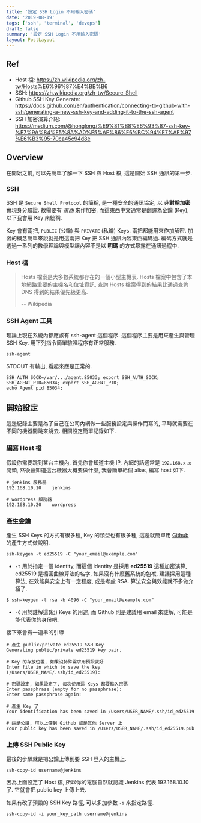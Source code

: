 ```yaml
---
title: '設定 SSH Login 不用輸入密碼'
date: '2019-08-19'
tags: ['ssh', 'terminal', 'devops']
draft: false
summary: '設定 SSH Login 不用輸入密碼'
layout: PostLayout
---
```


<TOCInline toc={props.toc} asDisclosure />

## Ref

- Host 檔: https://zh.wikipedia.org/zh-tw/Hosts%E6%96%87%E4%BB%B6
- SSH: https://zh.wikipedia.org/zh-tw/Secure_Shell
- Github SSH Key Generate: https://docs.github.com/en/authentication/connecting-to-github-with-ssh/generating-a-new-ssh-key-and-adding-it-to-the-ssh-agent
- SSH 加密演算介紹: https://medium.com/@honglong/%E9%81%B8%E6%93%87-ssh-key-%E7%9A%84%E5%8A%A0%E5%AF%86%E6%BC%94%E7%AE%97%E6%B3%95-70ca45c94d8e

## Overview

在開始之前, 可以先簡單了解一下 SSH 與 Host 檔, 這是開始 SSH 通訊的第一步.

### SSH

SSH 是 `Secure Shell Protocol` 的簡稱, 是一種安全的通訊協定, 以 **非對稱加密** 實現身分驗證. 故需要有 _東西_ 來作加密, 而這東西中文通常是翻譯為金鑰 (Key), 以下我會用 Key 來統稱.

Key 會有兩把, `PUBLIC` (公鑰) 與 `PRIVATE` (私鑰) Keys. 兩把都能用來作加解密. 加密的概念簡單來說就是用這兩把 Key 把 SSH 通訊內容東西編碼過.
編碼方式就是透過一系列的數學理論與模型讓內容不是以 **明碼** 的方式暴露在通訊過程中.

### Host 檔

> Hosts 檔案是大多數系統都存在的一個小型主機表. Hosts 檔案中包含了本地網路重要的主機名和位址資訊, 查詢 Hosts 檔案得到的結果比通過查詢 DNS 得到的結果優先級更高.
>
> -- Wikipedia

### SSH Agent 工具

理論上現在系統內都應該有 ssh-agent 這個程序. 這個程序主要是用來產生與管理 SSH Key. 用下列指令簡單驗證程序有正常服務.

```ssh
ssh-agent
```

STDOUT 有輸出, 看起來應是正常的.

```ssh
SSH_AUTH_SOCK=/var/.../agent.85033; export SSH_AUTH_SOCK;
SSH_AGENT_PID=85034; export SSH_AGENT_PID;
echo Agent pid 85034;
```

## 開始設定

這邊紀錄主要是為了自己在公司內網做一些服務設定與操作而寫的, 平時就需要在不同的機器間跳來跳去. 相關設定簡單記錄如下.

### 編寫 Host 檔

假設你需要跳到某台主機內, 首先你會知道主機 IP, 內網的話通常是 `192.168.x.x` 開頭, 然後會知道這台機器大概要做什麼, 我會簡單給個 alias, 編寫 host 如下.

```shell
# jenkins 服務器
192.168.10.10    jenkins

# wordpress 服務器
192.168.10.20    wordpress
```

### 產生金鑰

產生 SSH Keys 的方式有很多種, Key 的類型也有很多種, 這邊就簡單用 [Github](https://docs.github.com/en/authentication/connecting-to-github-with-ssh/generating-a-new-ssh-key-and-adding-it-to-the-ssh-agent) 的產生方式做說明.

```ssh
ssh-keygen -t ed25519 -C "your_email@example.com"
```

- `-t` 用於指定一個 identity, 而這個 identity 是採用 **ed25519** 這種加密演算, ed25519 是橢圓曲線算法的名字, 如果沒有什麼舊系統的包袱, 建議採用這種算法,
  在效能與安全上有一定程度, 或是考慮 RSA. 算法安全與效能就不多做介紹了.

```ssh
$ ssh-keygen -t rsa -b 4096 -C "your_email@example.com"
```

- `-C` 用於註解這(組) Keys 的用途, 而 Github 則是建議用 email 來註解, 可能是能代表你的身份吧.

接下來會有一連串的引導

```ssh
# 產生 public/private ed25519 SSH Key
Generating public/private ed25519 key pair.

# Key 的存放位置, 如果沒特殊需求用預設就好
Enter file in which to save the key (/Users/USER_NAME/.ssh/id_ed25519):

# 密碼設定, 如果設定了, 每次使用這 Keys 都要輸入密碼
Enter passphrase (empty for no passphrase):
Enter same passphrase again:

# 產生 Key 了
Your identification has been saved in /Users/USER_NAME/.ssh/id_ed25519

# 這是公鑰, 可以上傳到 Github 或是其他 Server 上
Your public key has been saved in /Users/USER_NAME/.ssh/id_ed25519.pub
```

### 上傳 SSH Public Key

最後的步驟就是把公鑰上傳到要 SSH 登入的主機上.

```shell
ssh-copy-id username@jenkins
```

因為上面設定了 Host 檔, 所以你的電腦自然就認識 Jenkins 代表 192.168.10.10 了. 它就會把 public key 上傳上去.

如果有改了預設的 SSH Key 路徑, 可以多加參數 `-i` 來指定路徑.

```shell
ssh-copy-id -i your_key_path username@jenkins
```
